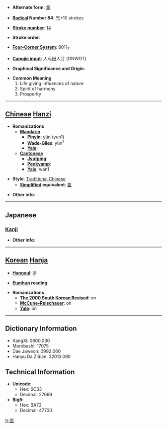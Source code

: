 * '''Alternate form''': [[氲]]

* '''[[Wiktionary:Chinese radical index| Radical]] Number 84''': [[Wiktionary:Chinese radical index 气|气]]+10 strokes

* '''[[Wiktionary:Chinese total strokes index|Stroke number]]''': [[Wiktionary:Chinese total strokes index 14|14]]

* '''Stroke order''': 

* '''[[Wiktionary:Chinese four corner index|Four-Corner System]]''': 8011<sub>7</sub>

* '''[[Wiktionary:Chinese Cangjie index|Cangjie input]]''': 人弓田人廿 (ONWOT)

* '''Graphical Significance and Origin''': 

* '''Common Meaning'''
*#Life giving influences of nature
*# Spirit of harmony
*# Prosperity


----

== [[Chinese]] [[Hanzi]] ==

* '''Romanizations'''
** '''[[Mandarin]]'''
*** '''[[Pinyin]]''': yūn (yun1)
*** '''[[Wade-Giles]]''': yün<sup>1</sup>
*** '''[[Yale]]''': 
** '''[[Cantonese]]'''
*** '''[[Jyutping]]''':
*** '''[[Penkyamp]]''': 
*** '''[[Yale]]''': wan1

* '''Style''': [[Traditional Chinese]] 
** '''[[Simplified Chinese|Simplified]] equivalent''': [[氲]]

* '''Other info''': 

----

==Japanese==
===[[Kanji]]===
{{kanji|on readings=[[うん]] (un)|kun readings=[[さかん]] (sakan)}}

* '''Other info''':  

----

== [[Korean]] [[Hanja]] ==

* '''[[Hangeul]]''': 온

* '''[[Eumhun]] reading''': 

* '''Romanizations'''
** '''[[The 2000 South Korean Revised Romanization|The 2000 South Korean Revised]]''': on
** '''[[McCune-Reischauer]]''': on
** '''[[Yale]]''': on

----

== Dictionary Information ==

* KangXi: 0600.030
* Morobashi: 17075
* Dae Jaweon: 0992.060
* Hanyu Da Zidian: 32013.090

== Technical Information ==

* '''Unicode''':
** Hex: 6C33
** Decimal: 27699
* '''Big5''':
** Hex: BA72
** Decimal: 47730

[[fr:氳]]